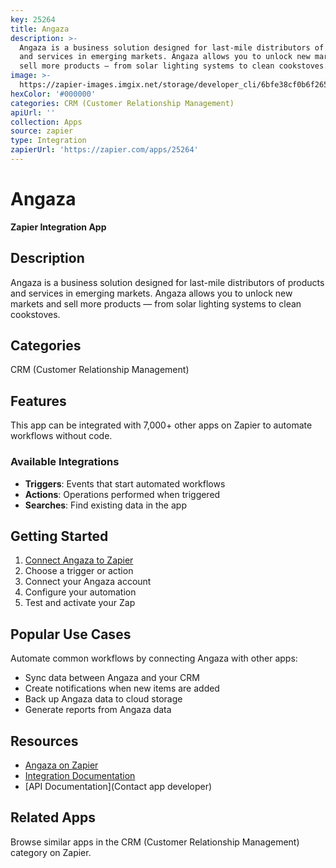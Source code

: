 ```yaml
---
key: 25264
title: Angaza
description: >-
  Angaza is a business solution designed for last-mile distributors of products
  and services in emerging markets. Angaza allows you to unlock new markets and
  sell more products — from solar lighting systems to clean cookstoves.
image: >-
  https://zapier-images.imgix.net/storage/developer_cli/6bfe38cf0b6f265a00c34169e3fd8bc3.png?auto=format%2Ccompress&ixlib=python-3.0.0&q=50
hexColor: '#000000'
categories: CRM (Customer Relationship Management)
apiUrl: ''
collection: Apps
source: zapier
type: Integration
zapierUrl: 'https://zapier.com/apps/25264'
---
```

# Angaza

**Zapier Integration App**

## Description

Angaza is a business solution designed for last-mile distributors of products and services in emerging markets. Angaza allows you to unlock new markets and sell more products — from solar lighting systems to clean cookstoves.

## Categories

CRM (Customer Relationship Management)

## Features

This app can be integrated with 7,000+ other apps on Zapier to automate workflows without code.

### Available Integrations

- **Triggers**: Events that start automated workflows
- **Actions**: Operations performed when triggered
- **Searches**: Find existing data in the app

## Getting Started

1. [Connect Angaza to Zapier](https://zapier.com/apps/25264)
2. Choose a trigger or action
3. Connect your Angaza account
4. Configure your automation
5. Test and activate your Zap

## Popular Use Cases

Automate common workflows by connecting Angaza with other apps:

- Sync data between Angaza and your CRM
- Create notifications when new items are added
- Back up Angaza data to cloud storage
- Generate reports from Angaza data

## Resources

- [Angaza on Zapier](https://zapier.com/apps/25264)
- [Integration Documentation](https://zapier.com/apps/25264/integrations)
- [API Documentation](Contact app developer)

## Related Apps

Browse similar apps in the CRM (Customer Relationship Management) category on Zapier.
